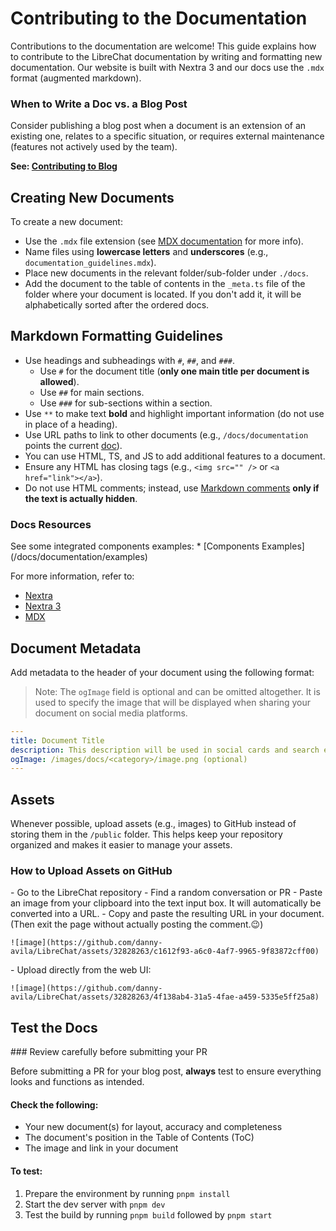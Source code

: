 # Contributing to the Documentation

Contributions to the documentation are welcome! This guide explains how to contribute to the LibreChat documentation by writing and formatting new documentation. Our website is built with Nextra 3 and our docs use the `.mdx` format (augmented markdown).

### When to Write a Doc vs. a Blog Post

<Callout type="info" title="Blog vs Docs">
Consider publishing a blog post when a document is an extension of an existing one, relates to a specific situation, or requires external maintenance (features not actively used by the team).

**See: [Contributing to Blog](/blog/2024-04-17_blog_guide)**
</Callout>

## Creating New Documents

To create a new document:

* Use the `.mdx` file extension (see [MDX documentation](https://mdxjs.com/) for more info).
* Name files using **lowercase letters** and **underscores** (e.g., `documentation_guidelines.mdx`).
* Place new documents in the relevant folder/sub-folder under `./docs`.
* Add the document to the table of contents in the `_meta.ts` file of the folder where your document is located. If you don't add it, it will be alphabetically sorted after the ordered docs.

## Markdown Formatting Guidelines

* Use headings and subheadings with `#`, `##`, and `###`.
	+ Use `#` for the document title (**only one main title per document is allowed**).
	+ Use `##` for main sections.
	+ Use `###` for sub-sections within a section.
* Use `**` to make text **bold** and highlight important information (do not use in place of a heading).
* Use URL paths to link to other documents (e.g., `/docs/documentation` points the current [doc](/docs/documentation)).
* You can use HTML, TS, and JS to add additional features to a document.
* Ensure any HTML has closing tags (e.g., `<img src="" />` or `<a href="link"></a>`).
* Do not use HTML comments; instead, use [Markdown comments](https://gist.github.com/jonikarppinen/47dc8c1d7ab7e911f4c9?permalink_comment_id=4272770#gistcomment-4272770) **only if the text is actually hidden**.

### Docs Resources

<Callout type="tip" title="Docs Resources">
See some integrated components examples:
* [Components Examples](/docs/documentation/examples)

For more information, refer to:
* [Nextra](https://nextra.site/docs/docs-theme/start)
* [Nextra 3](https://the-guild.dev/blog/nextra-3#intro)
* [MDX](https://mdxjs.com/)
</Callout>

## Document Metadata

Add metadata to the header of your document using the following format:

> Note: The `ogImage` field is optional and can be omitted altogether. It is used to specify the image that will be displayed when sharing your document on social media platforms.

```yaml filename="metadata example:"
---
title: Document Title
description: This description will be used in social cards and search engine results.
ogImage: /images/docs/<category>/image.png (optional)
---
```

## Assets

Whenever possible, upload assets (e.g., images) to GitHub instead of storing them in the `/public` folder. This helps keep your repository organized and makes it easier to manage your assets.

### How to Upload Assets on GitHub

<Callout title="Method A" emoji="🅰️" collapsible>
    - Go to the LibreChat repository 
    - Find a random conversation or PR
    - Paste an image from your clipboard into the text input box. It will automatically be converted into a URL. 
    - Copy and paste the resulting URL in your document. (Then exit the page without actually posting the comment.😉)

    ![image](https://github.com/danny-avila/LibreChat/assets/32828263/c1612f93-a6c0-4af7-9965-9f83872cff00)
</Callout>

<Callout title="Method B" emoji="🅱️" collapsible>
    - Upload directly from the web UI:

    ![image](https://github.com/danny-avila/LibreChat/assets/32828263/4f138ab4-31a5-4fae-a459-5335e5ff25a8)
</Callout>

## Test the Docs

<Callout type="warning" title="Before you submit">
### Review carefully before submitting your PR

Before submitting a PR for your blog post, **always** test to ensure everything looks and functions as intended.

#### Check the following:

* Your new document(s) for layout, accuracy and completeness
* The document's position in the Table of Contents (ToC)
* The image and link in your document

#### To test:

1. Prepare the environment by running `pnpm install`
2. Start the dev server with `pnpm dev`
3. Test the build by running `pnpm build` followed by `pnpm start`

</Callout>
